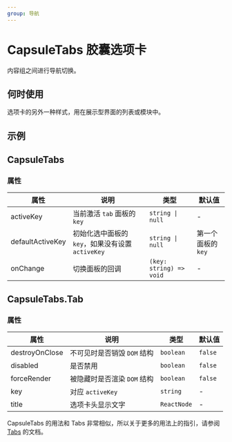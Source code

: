 ```yaml
---
group: 导航
---
```





# CapsuleTabs 胶囊选项卡

内容组之间进行导航切换。

## 何时使用

选项卡的另外一种样式，用在展示型界面的列表或模块中。

## 示例

<!-- <code src="./demos/demo1.tsx"></code> -->

## CapsuleTabs

### 属性

| 属性 | 说明 | 类型 | 默认值 |
| --- | --- | --- | --- |
| activeKey | 当前激活 `tab` 面板的 `key` | `string \| null` | - |
| defaultActiveKey | 初始化选中面板的 `key`，如果没有设置 `activeKey` | `string \| null` | 第一个面板的 `key` |
| onChange | 切换面板的回调 | `(key: string) => void` | - |

## CapsuleTabs.Tab

### 属性

| 属性           | 说明                        | 类型        | 默认值  |
| -------------- | --------------------------- | ----------- | ------- |
| destroyOnClose | 不可见时是否销毁 `DOM` 结构 | `boolean`   | `false` |
| disabled       | 是否禁用                    | `boolean`   | `false` |
| forceRender    | 被隐藏时是否渲染 `DOM` 结构 | `boolean`   | `false` |
| key            | 对应 `activeKey`            | `string`    | -       |
| title          | 选项卡头显示文字            | `ReactNode` | -       |

CapsuleTabs 的用法和 Tabs 非常相似，所以关于更多的用法上的指引，请参阅 [Tabs](/zh/components/tabs) 的文档。
